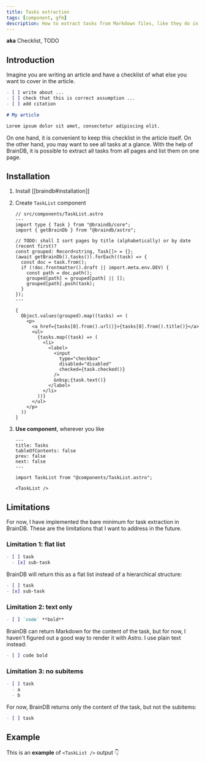 ```yaml
---
title: Tasks extraction
tags: [component, gfm]
description: How to extract tasks from Markdown files, like they do in GitHub issues
---
```


**aka** Checklist, TODO

## Introduction

Imagine you are writing an article and have a checklist of what else you want to cover in the article.

```md
- [ ] write about ...
- [ ] check that this is correct assumption ...
- [ ] add citation

# My article

Lorem ipsum dolor sit amet, consectetur adipiscing elit.
```

On one hand, it is convenient to keep this checklist in the article itself. On the other hand, you may want to see all tasks at a glance. With the help of BrainDB, it is possible to extract all tasks from all pages and list them on one page.

## Installation


<Steps>

1. Install [[braindb#installation]]

2. Create `TaskList` component

   ```astro
   // src/components/TaskList.astro
   ---
   import type { Task } from "@braindb/core";
   import { getBrainDb } from "@braindb/astro";

   // TODO: shall I sort pages by title (alphabetically) or by date (recent first)?
   const grouped: Record<string, Task[]> = {};
   (await getBrainDb().tasks()).forEach((task) => {
     const doc = task.from();
     if (!doc.frontmatter().draft || import.meta.env.DEV) {
       const path = doc.path();
       grouped[path] = grouped[path] || [];
       grouped[path].push(task);
     }
   });
   ---

   {
     Object.values(grouped).map((tasks) => (
       <p>
         <a href={tasks[0].from().url()}>{tasks[0].from().title()}</a>
         <ul>
           {tasks.map((task) => (
             <li>
               <label>
                 <input
                   type="checkbox"
                   disabled="disabled"
                   checked={task.checked()}
                 />
                 &nbsp;{task.text()}
               </label>
             </li>
           ))}
         </ul>
       </p>
     ))
   }
   ```

3. **Use component**, wherever you like

   ```mdx
   ---
   title: Tasks
   tableOfContents: false
   prev: false
   next: false
   ---

   import TaskList from "@components/TaskList.astro";

   <TaskList />
   ```

</Steps>

## Limitations

For now, I have implemented the bare minimum for task extraction in BrainDB. These are the limitations that I want to address in the future.

### Limitation 1: flat list

```md
- [ ] task
  - [x] sub-task
```

BrainDB will return this as a flat list instead of a hierarchical structure:

```md
- [ ] task
- [x] sub-task
```

### Limitation 2: text only

```md
- [ ] `code` **bold**
```

BrainDB can return Markdown for the content of the task, but for now, I haven't figured out a good way to render it with Astro. I use plain text instead:

```md
- [ ] code bold
```

### Limitation 3: no subitems

```md
- [ ] task
  - a
  - b
```

For now, BrainDB returns only the content of the task, but not the subitems:

```md
- [ ] task
```

## Example

This is an **example** of `<TaskList />` output 👇


<TaskList />
